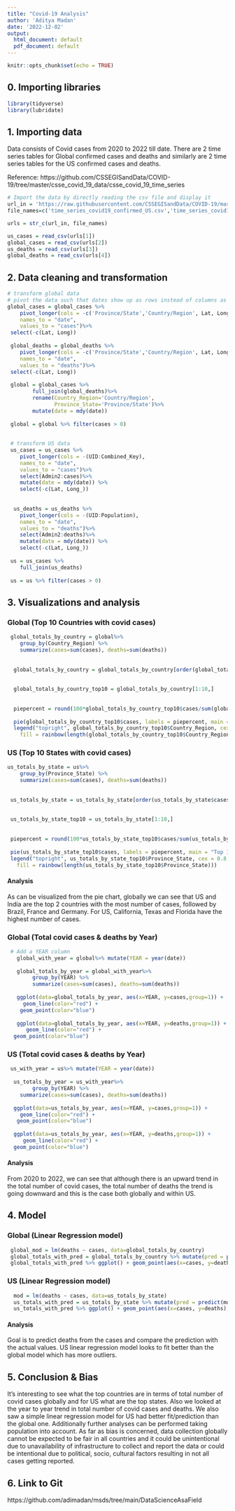 ```yaml
---
title: "Covid-19 Analysis"
author: 'Aditya Madan'
date: '2022-12-02'
output:
  html_document: default
  pdf_document: default
---
```


```r
knitr::opts_chunk$set(echo = TRUE)
```


## 0. Importing libraries
```r
library(tidyverse)
library(lubridate)
```

## 1. Importing data
Data consists of Covid cases from 2020 to 2022 till date. There are 2 time series tables for Global confirmed cases and deaths and similarly are 2 time series tables for the US confirmed cases and deaths.

Reference: https://github.com/CSSEGISandData/COVID-19/tree/master/csse_covid_19_data/csse_covid_19_time_series

```r
# Import the data by directly reading the csv file and display it
url_in = 'https://raw.githubusercontent.com/CSSEGISandData/COVID-19/master/csse_covid_19_data/csse_covid_19_time_series/'
file_names=c('time_series_covid19_confirmed_US.csv','time_series_covid19_confirmed_global.csv','time_series_covid19_deaths_US.csv','time_series_covid19_deaths_global.csv')

urls = str_c(url_in, file_names)

us_cases = read_csv(urls[1])
global_cases = read_csv(urls[2])
us_deaths = read_csv(urls[3])
global_deaths = read_csv(urls[4])


```


## 2. Data cleaning and transformation
```r
# transform global data
# pivot the data such that dates show up as rows instead of columns as it will make analysis easier
global_cases = global_cases %>%
	pivot_longer(cols = -c('Province/State','Country/Region', Lat, Long),
	names_to = "date",
	values_to = "cases")%>%
 select(-c(Lat, Long))
 
 global_deaths = global_deaths %>%
 	pivot_longer(cols = -c('Province/State','Country/Region', Lat, Long),
 	names_to = "date",
 	values_to = "deaths")%>%
 select(-c(Lat, Long))
 
 global = global_cases %>%
 		full_join(global_deaths)%>%
 		rename(Country_Region='Country/Region',
 		       Province_State='Province/State')%>%
 		mutate(date = mdy(date))
 		
 global = global %>% filter(cases > 0)
 
 
 # transform US data
 us_cases = us_cases %>%
 	pivot_longer(cols = -(UID:Combined_Key),
 	names_to = "date",
 	values_to = "cases")%>%
 	select(Admin2:cases)%>%
 	mutate(date = mdy(date)) %>%
 	select(-c(Lat, Long_))
 	
 	
  us_deaths = us_deaths %>%
  	pivot_longer(cols = -(UID:Population),
  	names_to = "date",
  	values_to = "deaths")%>%
  	select(Admin2:deaths)%>%
  	mutate(date = mdy(date)) %>%
 	select(-c(Lat, Long_))
 	
 us = us_cases %>%
 	full_join(us_deaths)
 
 us = us %>% filter(cases > 0)

```

## 3. Visualizations and analysis
### Global (Top 10 Countries with covid cases)
```r
 global_totals_by_country = global%>%
   	group_by(Country_Region) %>%
   	summarize(cases=sum(cases), deaths=sum(deaths))
  	
  	
  global_totals_by_country = global_totals_by_country[order(global_totals_by_country$cases, decreasing = TRUE),]
   
  
  global_totals_by_country_top10 = global_totals_by_country[1:10,]
  
  
  piepercent = round(100*global_totals_by_country_top10$cases/sum(global_totals_by_country_top10$cases), 1)
  
  pie(global_totals_by_country_top10$cases, labels = piepercent, main = "Top 10 Countries Covid cases pie chart",col = rainbow(length(global_totals_by_country_top10$Country_Region)))
  legend("topright", global_totals_by_country_top10$Country_Region, cex = 0.8,
    fill = rainbow(length(global_totals_by_country_top10$Country_Region)))
```


### US (Top 10 States with covid cases)
```r
us_totals_by_state = us%>%
  	group_by(Province_State) %>%
  	summarize(cases=sum(cases), deaths=sum(deaths))
 	
 	
 us_totals_by_state = us_totals_by_state[order(us_totals_by_state$cases, decreasing = TRUE),]
  
 
 us_totals_by_state_top10 = us_totals_by_state[1:10,]
 
 
 piepercent = round(100*us_totals_by_state_top10$cases/sum(us_totals_by_state_top10$cases), 1)
 
 pie(us_totals_by_state_top10$cases, labels = piepercent, main = "Top 10 states Covid cases pie chart",col = rainbow(length(us_totals_by_state_top10$Province_State)))
 legend("topright", us_totals_by_state_top10$Province_State, cex = 0.8,
   fill = rainbow(length(us_totals_by_state_top10$Province_State)))
```

#### Analysis
As can be visualized from the pie chart, globally we can see that US and India are the top 2 countries with the most number of cases, followed by Brazil, France and Germany.
For US, California, Texas and Florida have the highest number of cases.

### Global (Total covid cases & deaths by Year)
```r
 # Add a YEAR column
   global_with_year = global%>% mutate(YEAR = year(date))
  
   global_totals_by_year = global_with_year%>%
     	group_by(YEAR) %>%
    	summarize(cases=sum(cases), deaths=sum(deaths))
    	
   ggplot(data=global_totals_by_year, aes(x=YEAR, y=cases,group=1)) +
     geom_line(color="red") +
    geom_point(color="blue")
    
   ggplot(data=global_totals_by_year, aes(x=YEAR, y=deaths,group=1)) +
      geom_line(color="red") +
  geom_point(color="blue")
```


### US (Total covid cases & deaths by Year)
```r
 us_with_year = us%>% mutate(YEAR = year(date))
 
  us_totals_by_year = us_with_year%>%
    	group_by(YEAR) %>%
   	summarize(cases=sum(cases), deaths=sum(deaths))
   	
  ggplot(data=us_totals_by_year, aes(x=YEAR, y=cases,group=1)) +
    geom_line(color="red") +
   geom_point(color="blue")
   
  ggplot(data=us_totals_by_year, aes(x=YEAR, y=deaths,group=1)) +
     geom_line(color="red") +
  geom_point(color="blue")

```

#### Analysis
From 2020 to 2022, we can see that although there is an upward trend in the total number of covid cases, the total number of deaths the trend is going downward and this is the case both globally and within US.

## 4. Model
### Global (Linear Regression model)
```r
 global_mod = lm(deaths ~ cases, data=global_totals_by_country)
 global_totals_with_pred = global_totals_by_country %>% mutate(pred = predict(global_mod))
 global_totals_with_pred %>% ggplot() + geom_point(aes(x=cases, y=deaths), color="blue") + geom_point(aes(x=cases, y=pred), color="red")
```

### US (Linear Regression model)
```r
  mod = lm(deaths ~ cases, data=us_totals_by_state)
  us_totals_with_pred = us_totals_by_state %>% mutate(pred = predict(mod))
  us_totals_with_pred %>% ggplot() + geom_point(aes(x=cases, y=deaths), color="blue") + geom_point(aes(x=cases, y=pred), color="red")
```

#### Analysis
Goal is to predict deaths from the cases and compare the prediction with the actual values. US linear regression model looks to fit better than the global model which has more outliers.

## 5. Conclusion & Bias
It's interesting to see what the top countries are in terms of total number of covid cases globally and for US what are the top states. Also we looked at the year to year trend in total number of covid cases and deaths. We also saw a simple linear regression model for US had better fit/prediction than the global one. Additionally further analyses can be performed taking population into account.
As far as bias is concerned, data collection globally cannot be expected to be fair in all countries and it could be unintentional due to unavailability of infrastructure to collect and report the data or could be intentional due to political, socio, cultural factors resulting in not all cases getting reported.

## 6. Link to Git
https://github.com/adimadan/msds/tree/main/DataScienceAsaField
